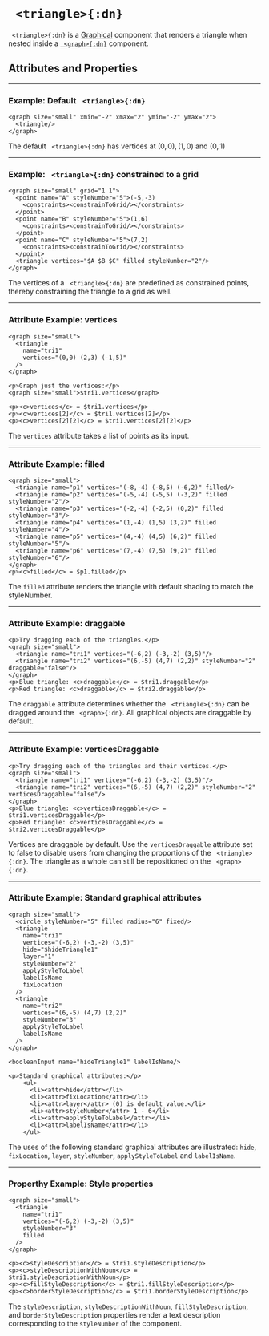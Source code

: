 


# ` <triangle>{:dn}`



` <triangle>{:dn}` is a [Graphical](../document_structure/essentialConcepts/#componentTypes)
component that renders a triangle when nested inside a [` <graph>{:dn}`](graph.mdx) component.

## Attributes and Properties 
 <AttrDisplay name='triangle'/> 
 <PropDisplay name='triangle'/>

---

### Example: Default ` <triangle>{:dn}`


```doenet-editor-horiz
<graph size="small" xmin="-2" xmax="2" ymin="-2" ymax="2">
  <triangle/>
</graph>
```



The default ` <triangle>{:dn}` has vertices at $(0,0), (1,0)$ and $(0,1)$



---

### Example: ` <triangle>{:dn}` constrained to a grid


```doenet-editor-horiz
<graph size="small" grid="1 1">
  <point name="A" styleNumber="5">(-5,-3)
    <constraints><constrainToGrid/></constraints>
  </point>
  <point name="B" styleNumber="5">(1,6)
    <constraints><constrainToGrid/></constraints>
  </point>
  <point name="C" styleNumber="5">(7,2)
    <constraints><constrainToGrid/></constraints>
  </point>
  <triangle vertices="$A $B $C" filled styleNumber="2"/>
</graph>      
```



The vertices of a ` <triangle>{:dn}` are predefined as constrained points, thereby constraining the triangle to a grid as well.



---

### Attribute Example: vertices


```doenet-editor-horiz
<graph size="small">
  <triangle 
    name="tri1" 
    vertices="(0,0) (2,3) (-1,5)" 
  />
</graph>

<p>Graph just the vertices:</p>
<graph size="small">$tri1.vertices</graph>

<p><c>vertices</c> = $tri1.vertices</p>
<p><c>vertices[2]</c> = $tri1.vertices[2]</p>
<p><c>vertices[2][2]</c> = $tri1.vertices[2][2]</p>

```



The `vertices` attribute takes a list of points as its input.



---

### Attribute Example: filled


```doenet-editor-horiz
<graph size="small">
  <triangle name="p1" vertices="(-8,-4) (-8,5) (-6,2)" filled/>
  <triangle name="p2" vertices="(-5,-4) (-5,5) (-3,2)" filled styleNumber="2"/>
  <triangle name="p3" vertices="(-2,-4) (-2,5) (0,2)" filled styleNumber="3"/>
  <triangle name="p4" vertices="(1,-4) (1,5) (3,2)" filled styleNumber="4"/>
  <triangle name="p5" vertices="(4,-4) (4,5) (6,2)" filled styleNumber="5"/>
  <triangle name="p6" vertices="(7,-4) (7,5) (9,2)" filled styleNumber="6"/>
</graph>     
<p><c>filled</c> = $p1.filled</p>
```



The `filled` attribute renders the triangle with default shading to match the styleNumber.



---

### Attribute Example: draggable


```doenet-editor-horiz
<p>Try dragging each of the triangles.</p>
<graph size="small">
  <triangle name="tri1" vertices="(-6,2) (-3,-2) (3,5)"/>
  <triangle name="tri2" vertices="(6,-5) (4,7) (2,2)" styleNumber="2" draggable="false"/>
</graph>
<p>Blue triangle: <c>draggable</c> = $tri1.draggable</p>
<p>Red triangle: <c>draggable</c> = $tri2.draggable</p> 
```



The `draggable` attribute determines whether the ` <triangle>{:dn}` can be dragged around the ` <graph>{:dn}`. All graphical objects are draggable by default.



---

### Attribute Example: verticesDraggable


```doenet-editor-horiz
<p>Try dragging each of the triangles and their vertices.</p>
<graph size="small">
  <triangle name="tri1" vertices="(-6,2) (-3,-2) (3,5)"/>
  <triangle name="tri2" vertices="(6,-5) (4,7) (2,2)" styleNumber="2" verticesDraggable="false"/>
</graph>
<p>Blue triangle: <c>verticesDraggable</c> = $tri1.verticesDraggable</p>
<p>Red triangle: <c>verticesDraggable</c> = $tri2.verticesDraggable</p> 
```



Vertices are draggable by default. Use the `verticesDraggable` attribute set to false to disable users from changing the proportions of the ` <triangle>{:dn}`. The triangle as a whole can still be repositioned on the ` <graph>{:dn}`.



---

### Attribute Example: Standard graphical attributes


```doenet-editor-horiz
<graph size="small">
  <circle styleNumber="5" filled radius="6" fixed/>
  <triangle 
    name="tri1" 
    vertices="(-6,2) (-3,-2) (3,5)" 
    hide="$hideTriangle1" 
    layer="1" 
    styleNumber="2" 
    applyStyleToLabel 
    labelIsName 
    fixLocation
  />
  <triangle 
    name="tri2" 
    vertices="(6,-5) (4,7) (2,2)" 
    styleNumber="3" 
    applyStyleToLabel 
    labelIsName
  />
</graph>

<booleanInput name="hideTriangle1" labelIsName/>

<p>Standard graphical attributes:</p>
    <ul>
      <li><attr>hide</attr></li>
      <li><attr>fixLocation</attr></li>
      <li><attr>layer</attr> (0) is default value.</li>
      <li><attr>styleNumber</attr> 1 - 6</li>
      <li><attr>applyStyleToLabel</attr></li>
      <li><attr>labelIsName</attr></li>
    </ul>
```



The uses of the following standard graphical attributes are illustrated: `hide`, `fixLocation`, `layer`, `styleNumber`, `applyStyleToLabel` and `labelIsName`.



---

### Properthy Example: Style properties


```doenet-editor-horiz
<graph size="small">
  <triangle 
    name="tri1" 
    vertices="(-6,2) (-3,-2) (3,5)" 
    styleNumber="3" 
    filled
  />
</graph>

<p><c>styleDescription</c> = $tri1.styleDescription</p>
<p><c>styleDescriptionWithNoun</c> = $tri1.styleDescriptionWithNoun</p>
<p><c>fillStyleDescription</c> = $tri1.fillStyleDescription</p>
<p><c>borderStyleDescription</c> = $tri1.borderStyleDescription</p>
```



The `styleDescription`, `styleDescriptionWithNoun`, `fillStyleDescription`, and `borderStyleDescription` properties render a text description corresponding to the `styleNumber` of the component.


